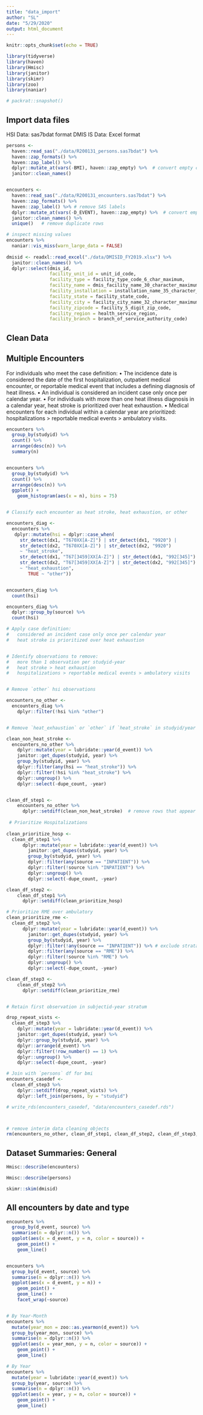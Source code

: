 ```yaml
---
title: "data_import"
author: "SL"
date: "5/29/2020"
output: html_document
---
```


```r
knitr::opts_chunk$set(echo = TRUE)

library(tidyverse)
library(haven)
library(Hmisc)
library(janitor)
library(skimr)
library(zoo)
library(naniar)

# packrat::snapshot()
```

## Import data files

HSI Data: sas7bdat format
DMIS IS Data: Excel format
```r

persons <-
  haven::read_sas("./data/R200131_persons.sas7bdat") %>%
  haven::zap_formats() %>% 
  haven::zap_label() %>%
  dplyr::mutate_at(vars(-BMI), haven::zap_empty) %>%  # convert empty character strings into missing values
  janitor::clean_names()


encounters <-
  haven::read_sas("./data/R200131_encounters.sas7bdat") %>%
  haven::zap_formats() %>% 
  haven::zap_label() %>% # remove SAS labels
  dplyr::mutate_at(vars(-D_EVENT), haven::zap_empty) %>%  # convert empty character strings into missing values
  janitor::clean_names() %>% 
  unique()   # remove duplicate rows 

# inspect missing values
encounters %>% 
  naniar::vis_miss(warn_large_data = FALSE)  
  
dmisid <- readxl::read_excel("./data/DMISID_FY2019.xlsx") %>% 
  janitor::clean_names() %>% 
  dplyr::select(dmis_id, 
                facility_unit_id = unit_id_code,
                facility_type = facility_type_code_6_char_maximum,
                facility_name = dmis_facility_name_30_character_maximum,
                facility_installation = installation_name_35_character_maximum, 
                facility_state = facility_state_code,
                facility_city = facility_city_name_32_character_maximum,
                facility_zipcode = facility_5_digit_zip_code,
                facility_region = health_service_region,
                facility_branch = branch_of_service_authority_code)


```


## Clean Data

## Multiple Encounters

For individuals who meet the case definition:
• The incidence date is considered the date of the first hospitalization, outpatient medical encounter, or reportable medical event that includes a defining diagnosis of heat illness.
• An individual is considered an incident case only once per calendar year.
• For individuals with more than one heat illness diagnosis in a calendar year, heat stroke is prioritized over heat exhaustion.
• Medical encounters for each individual within a calendar year are prioritized: hospitalizations > reportable medical events > ambulatory visits.
```r

encounters %>% 
  group_by(studyid) %>% 
  count() %>% 
  arrange(desc(n)) %>% 
  summary(n)


encounters %>% 
  group_by(studyid) %>% 
  count() %>% 
  arrange(desc(n)) %>% 
  ggplot() +
    geom_histogram(aes(x = n), bins = 75)


# Classify each encounter as heat stroke, heat exhaustion, or other

encounters_diag <-
  encounters %>% 
   dplyr::mutate(hsi = dplyr::case_when(
     str_detect(dx1, "T670XX[A-Z]") | str_detect(dx1, "9920") |
     str_detect(dx2, "T670XX[A-Z]") | str_detect(dx2, "9920")
     ~ "heat_stroke",
     str_detect(dx1, "T67[3459]XX[A-Z]") | str_detect(dx1, "992[345]") |
     str_detect(dx2, "T67[3459]XX[A-Z]") | str_detect(dx2, "992[345]")
     ~ "heat_exhaustion",
        TRUE ~ "other")) 


encounters_diag %>% 
  count(hsi)

encounters_diag %>% 
  dplyr::group_by(source) %>% 
  count(hsi)

# Apply case definition: 
#   considered an incident case only once per calendar year
#   heat stroke is prioritized over heat exhaustion


# Identify observations to remove: 
#   more than 1 observation per studyid-year
#   heat stroke > heat exhaustion
#   hospitalizations > reportable medical events > ambulatory visits


# Remove `other` hsi observations 

encounters_no_other <-
  encounters_diag %>% 
    dplyr::filter(!hsi %in% "other")


# Remove `heat_exhaustion` or `other` if `heat_stroke` in studyid/year stratum

clean_non_heat_stroke <-
  encounters_no_other %>% 
    dplyr::mutate(year = lubridate::year(d_event)) %>% 
    janitor::get_dupes(studyid, year) %>% 
    group_by(studyid, year) %>% 
    dplyr::filter(any(hsi == "heat_stroke")) %>% 
    dplyr::filter(!hsi %in% "heat_stroke") %>%
    dplyr::ungroup() %>% 
    dplyr::select(-dupe_count, -year)


clean_df_step1 <-
    encounters_no_other %>% 
      dplyr::setdiff(clean_non_heat_stroke)  # remove rows that appear in `clean_non_heat_stroke`
  
 # Prioritize Hospitalizations
 
clean_prioritize_hosp <-
  clean_df_step1 %>% 
      dplyr::mutate(year = lubridate::year(d_event)) %>% 
        janitor::get_dupes(studyid, year) %>% 
        group_by(studyid, year) %>% 
        dplyr::filter(any(source == "INPATIENT")) %>% 
        dplyr::filter(!source %in% "INPATIENT") %>%
        dplyr::ungroup() %>% 
        dplyr::select(-dupe_count, -year)

clean_df_step2 <-
    clean_df_step1 %>% 
      dplyr::setdiff(clean_prioritize_hosp) 

# Prioritize RME over ambulatory
clean_prioritize_rme <-
  clean_df_step2 %>% 
      dplyr::mutate(year = lubridate::year(d_event)) %>% 
        janitor::get_dupes(studyid, year) %>% 
        group_by(studyid, year) %>% 
        dplyr::filter(!any(source == "INPATIENT")) %>% # exclude strata with inpatient
        dplyr::filter(any(source == "RME")) %>%
        dplyr::filter(!source %in% "RME") %>%
        dplyr::ungroup() %>% 
        dplyr::select(-dupe_count, -year)

clean_df_step3 <-
    clean_df_step2 %>% 
      dplyr::setdiff(clean_prioritize_rme) 


# Retain first observation in subjectid-year stratum

drop_repeat_vists <-
  clean_df_step3 %>% 
    dplyr::mutate(year = lubridate::year(d_event)) %>% 
    janitor::get_dupes(studyid, year) %>%
    dplyr::group_by(studyid, year) %>%
    dplyr::arrange(d_event) %>% 
    dplyr::filter(!row_number() == 1) %>% 
    dplyr::ungroup() %>% 
    dplyr::select(-dupe_count, -year)

# Join with `persons` df for bmi
encounters_casedef <-  
  clean_df_step3 %>% 
    dplyr::setdiff(drop_repeat_vists) %>% 
    dplyr::left_join(persons, by = "studyid")

# write_rds(encounters_casedef, "data/encounters_casedef.rds")



# remove interim data cleaning objects
rm(encounters_no_other, clean_df_step1, clean_df_step2, clean_df_step3, drop_repeat_vists, clean_non_heat_stroke, clean_prioritize_hosp, clean_prioritize_rme)
```



## Dataset Summaries: General
```r

Hmisc::describe(encounters)

Hmisc::describe(persons)

skimr::skim(dmisid)


```



## All encounters by date and type

```r

encounters %>%
  group_by(d_event, source) %>% 
  summarise(n = dplyr::n()) %>% 
  ggplot(aes(x = d_event, y = n, color = source)) +
    geom_point() +
    geom_line() 


encounters %>%
  group_by(d_event, source) %>% 
  summarise(n = dplyr::n()) %>% 
  ggplot(aes(x = d_event, y = n)) +
    geom_point() +
    geom_line() +
    facet_wrap(~source)


# By Year-Month
encounters %>% 
  mutate(year_mon = zoo::as.yearmon(d_event)) %>% 
  group_by(year_mon, source) %>% 
  summarise(n = dplyr::n()) %>% 
  ggplot(aes(x = year_mon, y = n, color = source)) +
    geom_point() +
    geom_line() 

# By Year
encounters %>% 
  mutate(year = lubridate::year(d_event)) %>% 
  group_by(year, source) %>% 
  summarise(n = dplyr::n()) %>% 
  ggplot(aes(x = year, y = n, color = source)) +
    geom_point() +
    geom_line()   
```
